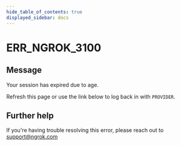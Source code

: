 ```yaml
---
hide_table_of_contents: true
displayed_sidebar: docs
---
```



# ERR_NGROK_3100

## Message

Your session has expired due to age.

Refresh this page or use the link below to log back in with `PROVIDER`.

<ErrorDetails error="err_ngrok_3100" />

## Further help

If you're having trouble resolving this error, please reach out to [support@ngrok.com](mailto:support@ngrok.com?subject=Help%20with%20ERR_NGROK_3100)
